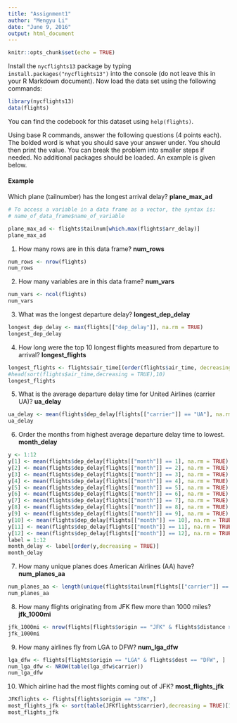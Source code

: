 ```yaml
---
title: "Assignment1"
author: "Mengyu Li"
date: "June 9, 2016"
output: html_document
---
```


```r
knitr::opts_chunk$set(echo = TRUE)
```

Install the `nycflights13` package by typing `install.packages("nycflights13")` into the console (do not leave this in your R Markdown document).  Now load the data set using the following commands:

```r
library(nycflights13)
data(flights)
```

You can find the codebook for this dataset using `help(flights)`.

Using base R commands, answer the following questions (4 points each).  The bolded word is what you should save your answer under.  You should then print the value.  You can break the problem into smaller steps if needed.  No additional packages should be loaded.  An example is given below.

#### Example
Which plane (tailnumber) has the longest arrival delay? __plane_max_ad__
```r
# To access a variable in a data frame as a vector, the syntax is:
# name_of_data_frame$name_of_variable

plane_max_ad <- flights$tailnum[which.max(flights$arr_delay)]
plane_max_ad
```

1. How many rows are in this data frame? __num_rows__
```r
num_rows <- nrow(flights)
num_rows
```

2. How many variables are in this data frame? __num_vars__
```r
num_vars <- ncol(flights)
num_vars
```

3. What was the longest departure delay? __longest_dep_delay__
```r
longest_dep_delay <- max(flights[["dep_delay"]], na.rm = TRUE)
longest_dep_delay
```

4. How long were the top 10 longest flights measured from departure to arrival? __longest_flights__
```r
longest_flights <- flights$air_time[(order(flights$air_time, decreasing = TRUE)[1:10])]
#head(sort(flights$air_time,decreasing = TRUE),10)
longest_flights

```

5. What is the average departure delay time for United Airlines (carrier UA)? __ua_delay__
```r
ua_delay <- mean(flights$dep_delay[flights[["carrier"]] == "UA"], na.rm = TRUE)
ua_delay
```

6. Order the months from highest average departure delay time to lowest.  __month_delay__
```r

y <- 1:12
y[1] <- mean(flights$dep_delay[flights[["month"]] == 1], na.rm = TRUE)
y[2] <- mean(flights$dep_delay[flights[["month"]] == 2], na.rm = TRUE)
y[3] <- mean(flights$dep_delay[flights[["month"]] == 3], na.rm = TRUE)
y[4] <- mean(flights$dep_delay[flights[["month"]] == 4], na.rm = TRUE)
y[5] <- mean(flights$dep_delay[flights[["month"]] == 5], na.rm = TRUE)
y[6] <- mean(flights$dep_delay[flights[["month"]] == 6], na.rm = TRUE)
y[7] <- mean(flights$dep_delay[flights[["month"]] == 7], na.rm = TRUE)
y[8] <- mean(flights$dep_delay[flights[["month"]] == 8], na.rm = TRUE)
y[9] <- mean(flights$dep_delay[flights[["month"]] == 9], na.rm = TRUE)
y[10] <- mean(flights$dep_delay[flights[["month"]] == 10], na.rm = TRUE)
y[11] <- mean(flights$dep_delay[flights[["month"]] == 11], na.rm = TRUE)
y[12] <- mean(flights$dep_delay[flights[["month"]] == 12], na.rm = TRUE)
label = 1:12
month_delay <- label[order(y,decreasing = TRUE)]
month_delay


```

7. How many unique planes does American Airlines (AA) have? __num_planes_aa__
```r
num_planes_aa <- length(unique(flights$tailnum[flights[["carrier"]] == "AA"]))
num_planes_aa
```

8. How many flights originating from JFK flew more than 1000 miles? __jfk_1000mi__
```r
jfk_1000mi <- nrow(flights[flights$origin == "JFK" & flights$distance > 1000,])
jfk_1000mi

```

9. How many airlines fly from LGA to DFW? __num_lga_dfw__
```r
lga_dfw <- flights[flights$origin == "LGA" & flights$dest == "DFW", ]
num_lga_dfw <- NROW(table(lga_dfw$carrier))
num_lga_dfw
```

10. Which airline had the most flights coming out of JFK? __most_flights_jfk__
```r
JFKflights <- flights[flights$origin == "JFK",]
most_flights_jfk <- sort(table(JFKflights$carrier),decreasing = TRUE)[1]
most_flights_jfk
```

